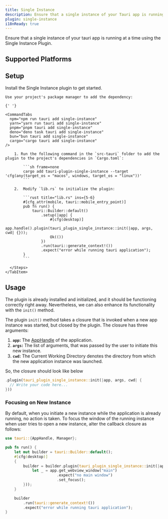 ```yaml
---
title: Single Instance
description: Ensure that a single instance of your Tauri app is running at a time.
plugin: single-instance
i18nReady: true
---
```




<PluginLinks plugin={frontmatter.plugin} showJsLinks={false} />

Ensure that a single instance of your tauri app is running at a time using the Single Instance Plugin.

## Supported Platforms

<Compatibility plugin={frontmatter.plugin} />

## Setup

Install the Single Instance plugin to get started.

<Tabs>
  <TabItem label="Automatic">

    Use your project's package manager to add the dependency:

    {' '}

    <CommandTabs
      npm="npm run tauri add single-instance"
      yarn="yarn run tauri add single-instance"
      pnpm="pnpm tauri add single-instance"
      deno="deno task tauri add single-instance"
      bun="bun tauri add single-instance"
      cargo="cargo tauri add single-instance"
    />

  </TabItem>
    <TabItem label="Manual">
      <Steps>

        1. Run the following command in the `src-tauri` folder to add the plugin to the project's dependencies in `Cargo.toml`:

            ```sh frame=none
            cargo add tauri-plugin-single-instance --target 'cfg(any(target_os = "macos", windows, target_os = "linux"))'
            ```

        2.  Modify `lib.rs` to initialize the plugin:

            ```rust title="lib.rs" ins={5-6}
            #[cfg_attr(mobile, tauri::mobile_entry_point)]
            pub fn run() {
                tauri::Builder::default()
                    .setup(|app| {
                        #[cfg(desktop)]
                        app.handle().plugin(tauri_plugin_single_instance::init(|app, args, cwd| {}));
                        Ok(())
                    })
                    .run(tauri::generate_context!())
                    .expect("error while running tauri application");
            }
            ```

      </Steps>
    </TabItem>

</Tabs>

## Usage

The plugin is already installed and initialized, and it should be functioning correctly right away. Nevertheless, we can also enhance its functionality with the `init()` method.

The plugin `init()` method takes a closure that is invoked when a new app instance was started, but closed by the plugin.
The closure has three arguments:

  <Steps>

1. **`app`:** The [AppHandle](https://docs.rs/tauri/2.0.0/tauri/struct.AppHandle.html) of the application.
2. **`args`:** The list of arguments, that was passed by the user to initiate this new instance.
3. **`cwd`:** The Current Working Directory denotes the directory from which the new application instance was launched.

  </Steps>

So, the closure should look like below

```rust
.plugin(tauri_plugin_single_instance::init(|app, args, cwd| {
  // Write your code here...
}))
```

### Focusing on New Instance

By default, when you initiate a new instance while the application is already running, no action is taken. To focus the window of the running instance when user tries to open a new instance, alter the callback closure as follows:

```rust title="src-tauri/src/lib.rs" {1} {5-12}
use tauri::{AppHandle, Manager};

pub fn run() {
    let mut builder = tauri::Builder::default();
    #[cfg(desktop)]
    {
        builder = builder.plugin(tauri_plugin_single_instance::init(|app, args, cwd| {
            let _ = app.get_webview_window("main")
                       .expect("no main window")
                       .set_focus();
        }));
    }

    builder
        .run(tauri::generate_context!())
        .expect("error while running tauri application");
}
```
